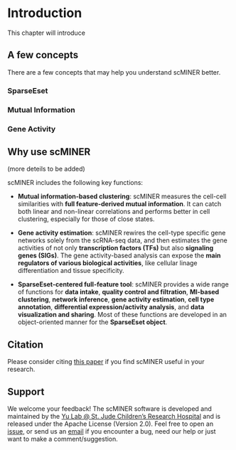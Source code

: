 # Introduction

This chapter will introduce 

## A few concepts

There are a few concepts that may help you understand scMINER better.

### SparseEset {-}

### Mutual Information {-}

### Gene Activity {-}


## Why use scMINER

(more deteils to be added)

scMINER includes the following key functions:

- **Mutual information-based clustering**: scMINER measures the cell-cell similarities with **full feature-derived mutual information**. It can catch both linear and non-linear correlations and performs better in cell clustering, especially for those of close states.

- **Gene activity estimation**: scMINER rewires the cell-type specific gene networks solely from the scRNA-seq data, and then estimates the gene activities of not only **transcription factors (TFs)** but also **signaling genes (SIGs)**. The gene activity-based analysis can expose the **main regulators of various biological activities**, like cellular linage differentiation and tissue specificity.

- **SparseEset-centered full-feature tool**: scMINER provides a wide range of functions for **data intake**, **quality control and filtration**, **MI-based clustering**, **network inference**, **gene activity estimation**, **cell type annotation**, **differential expression/activity analysis**, and **data visualization and sharing**. Most of these functions are developed in an object-oriented manner for the **SparseEset object**.


## Citation

Please consider citing [this paper](https://www.biorxiv.org/content/10.1101/2023.01.26.523391v1) if you find scMINER useful in your research.


## Support
We welcome your feedback! The scMINER software is developed and maintained by the [Yu Lab @ St. Jude Children's Research Hospital](https://www.stjude.org/research/labs/yu-lab.html) and is released under the Apache License (Version 2.0). Feel free to open an [issue](https://github.com/jyyulab/scMINER/issues), or send us an [email](mailto:jiyang.yu@stjude.org) if you encounter a bug, need our help or just want to make a comment/suggestion.

